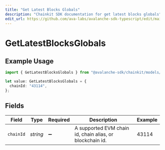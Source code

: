 ```yaml
---
title: "Get Latest Blocks Globals"
description: "Chainkit SDK documentation for get latest blocks globals"
edit_url: https://github.com/ava-labs/avalanche-sdk-typescript/edit/main/chainkit/docs/models/operations/getlatestblocksglobals.md
---
```


# GetLatestBlocksGlobals

## Example Usage

```typescript
import { GetLatestBlocksGlobals } from "@avalanche-sdk/chainkit/models/operations";

let value: GetLatestBlocksGlobals = {
  chainId: "43114",
};
```

## Fields

| Field                                                    | Type                                                     | Required                                                 | Description                                              | Example                                                  |
| -------------------------------------------------------- | -------------------------------------------------------- | -------------------------------------------------------- | -------------------------------------------------------- | -------------------------------------------------------- |
| `chainId`                                                | *string*                                                 | :heavy_minus_sign:                                       | A supported EVM chain id, chain alias, or blockchain id. | 43114                                                    |